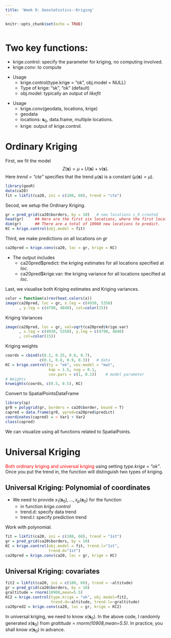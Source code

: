 ```yaml
---
title: 'Week 9: Geostatistics--Kriging'
---
```


<div style="margin-bottom:50px;">
```r
knitr::opts_chunk$set(echo = TRUE)
```

</div>





# Two key functions:
  + krige.control: specify the parameter for kriging, no computing involved.
  + krige.conv: to compute 

\vspace{5pt}

* Usage
  + krige.control(type.krige = "ok", obj.model = NULL)
  + Type of krige: "sk", "ok" (default)
  + obj.model: typically an output of *likefit*

\vspace{5pt}

* Usage
  + krige.conv(geodata, locations, krige)
  + geodata
  + locations: $\mathbf s_0$, data.frame, multiple locations. 
  + krige: output of krige.control.





# Ordinary Kriging

First, we fit the model $$Z(\mathbf{s}) = \mu + U(\mathbf{s}) + \nu(\mathbf{s}).$$ Here *trend = "cte"* specifies that the trend $\mu(\mathbf{s})$ is a constant ($\mu(\mathbf{s})=\mu$). 
```r
library(geoR)
data(ca20)
fit = likfit(ca20, ini = c(100, 60), trend = "cte")
```

Secod, we setup the Ordinary Kriging. 
```r
gr = pred_grid(ca20$borders, by = 10)   # new locations s_0 created
head(gr)     ## Here are the first six locations, where the first locations is (4920, 4800). 
dim(gr)      ## There are a total of 10908 new locations to predict. 
KC = krige.control(obj.model = fit)
```

Third, we make predictions on all locations on *gr*
```r
ca20pred = krige.conv(ca20, loc = gr, krige = KC)
```
* The output includes
  + ca20pred$predict: the kriging estimates for all locations specified at *loc*. 
  + ca20pred$krige.var: the kriging variance for all locations specified at *loc*.


Last, we visualise both Kriging estimates and Kriging variances. 

```r
color = function(x)rev(heat.colors(x)) 
image(ca20pred, loc = gr, x.leg = c(4930, 5350)
      , y.leg = c(4790, 4840), col=color(15))
```

Kriging Variances

```r
image(ca20pred, loc = gr, val=sqrt(ca20pred$krige.var)
      , x.leg = c(4930, 5350), y.leg = c(4790, 4840)
      , col=color(15))
```



Kriging weights

```r
coords = cbind(c(0.2, 0.25, 0.6, 0.7), 
               c(0.1, 0.8, 0.9, 0.3))   # data
KC = krige.control(ty = "ok", cov.model = "mat", 
                   kap = 1.5, nug = 0.1, 
                   cov.pars = c(1, 0.1))    # model parameter
# Weights
krweights(coords, c(0.5, 0.5), KC)                              
```


Convert to SpatialPointsDataFrame


```r
library(sp)
gr0 = polygrid(gr, borders = ca20$border, bound = T)
capred = data.frame(gr0, ypred=ca20pred$predict)
coordinates(capred) = ~ Var1 + Var2
class(capred)                            
```
We can visualize using all functions related to SpatialPoints. 


# Universal Kriging


<span style="color: red;">Both ordinary kriging and universal kriging</span> using setting  *type.krige = "ok"*. Once you put the trend in, the function will distinguish two types of kriging.

## Universal Kriging: Polynomial of coordinates 

* We need to provide $x_1(\mathbf s_0), \ldots, x_p(\mathbf s_0)$ for the function
  + in function *krige.control*
  + trend.d: specify data trend
  + trend.l: specify prediction trend

\vspace{10pt}

Work with polynomial. 

```r
fit = likfit(ca20, ini = c(100, 60), trend = "1st")
gr = pred_grid(ca20$borders, by = 10)
KC = krige.control(obj.model = fit, trend.l="1st", 
                   trend.d="1st")
ca20pred = krige.conv(ca20, loc = gr, krige = KC)
```


## Universal Kriging: covariates 

```r
fit2 = likfit(ca20, ini = c(100, 60), trend = ~altitude)
gr = pred_grid(ca20$borders, by = 10)
graltitude = rnorm(10908,mean=5.5)
KC2 = krige.control(type.krige = "ok", obj.model=fit2, 
                    trend.d=~altitude, trend.l=~graltitude)
ca20pred2 = krige.conv(ca20, loc = gr, krige = KC2)
```
In universal kriging, we need to know $x(\mathbf s_0)$. In the above code, I randomly generated $x(\mathbf s_0)$ from *graltitude = rnorm(10908,mean=5.5)*. In practice, you shall know $x(\mathbf s_0)$ in advance. 